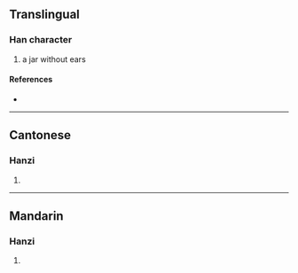 {{character info/new}}
==Translingual==

===Han character===
{{Han char|rn=98|rad=瓦|as=11|sn=16|four=01217|canj=YBMVN|ids=⿰啇瓦}}

# a jar without ears

====References====
* {{Han ref|kx=0751.200|dkj=21584|dj=1159.140|hdz=21431.100|uh=750B|ud=29963|bh=EA69|bd=60009}}

----

==Cantonese==

===Hanzi===
{{yue-hanzi|jyut=|y=dik1}}

# {{rfdef|yue|sort=瓦11}}

----

==Mandarin==

===Hanzi===
{{cmn-hanzi|pin=[[dì]] ([[di4]])|wg=ti<sup>4</sup>}}

# {{rfdef|cmn|sort=瓦11}}